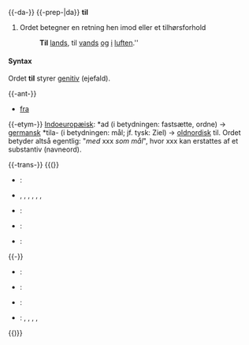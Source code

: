 {{-da-}}
{{-prep-|da}}
'''til'''
#Ordet betegner en retning hen imod eller et tilhørsforhold
#:'''Til''' [[land]]s, til [[vand]]s [[og]] [[i]] [[luft]]en.''

====Syntax====
Ordet '''til''' styrer [[genitiv]] (ejefald).

{{-ant-}}
*[[fra]]

{{-etym-}}
[[indoeuropæisk sprog|Indoeuropæisk]]: *ad (i betydningen: fastsætte, ordne) -> [[germansk sprog|germansk]] *tila- (i betydningen: mål; jf. tysk: Ziel) -> [[oldnordisk sprog|oldnordisk]] til. Ordet betyder altså egentlig: "''med'' xxx ''som mål''", hvor xxx kan erstattes af et substantiv (navneord).

{{-trans-}}
{{(}}
* {{en}}: {{t|en|to}}
* {{O|fr|à}}, {{t|fr|dans}}, {{t|fr|en}}, {{t|fr|pour}}, {{t|fr|chez}}, {{t|fr|de}}, {{t|fr|vers}}
* {{is}}: {{t|is|til}}
* {{nl}}: {{t|nl|te}}
* {{nb}}: {{t|nb|til}}
{{-}}
* {{nn}}: {{t|nn|til}}
* {{pt}}: {{t|pt|para}}
* {{sv}}: {{t|sv|till}}
* {{de}}: {{t|de|zu}}, {{t|de|nach}}, {{t|de|bis}}, {{t|de|an}}, {{t|de|für}}
{{)}}

